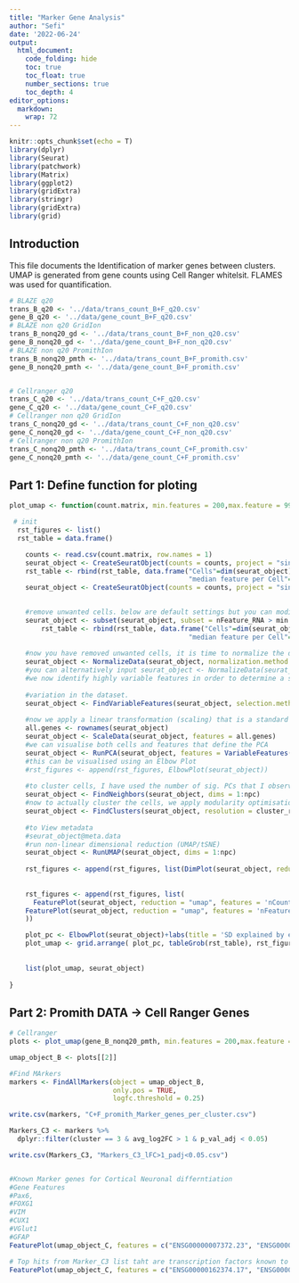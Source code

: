 ```yaml
---
title: "Marker Gene Analysis"
author: "Sefi"
date: '2022-06-24'
output:
  html_document:
    code_folding: hide
    toc: true
    toc_float: true
    number_sections: true
    toc_depth: 4
editor_options: 
  markdown: 
    wrap: 72
---
```


```r
knitr::opts_chunk$set(echo = T)
library(dplyr)
library(Seurat)
library(patchwork)
library(Matrix)
library(ggplot2)
library(gridExtra)
library(stringr)
library(gridExtra)
library(grid)
```

## Introduction

This file documents the Identification of marker genes between clusters.
UMAP is generated from gene counts using Cell Ranger whitelsit. FLAMES
was used for quantification.

```r
# BLAZE q20
trans_B_q20 <- '../data/trans_count_B+F_q20.csv'
gene_B_q20 <- '../data/gene_count_B+F_q20.csv'
# BLAZE non q20 GridIon
trans_B_nonq20_gd <- '../data/trans_count_B+F_non_q20.csv'
gene_B_nonq20_gd <- '../data/gene_count_B+F_non_q20.csv'
# BLAZE non q20 PromithIon
trans_B_nonq20_pmth <- '../data/trans_count_B+F_promith.csv'
gene_B_nonq20_pmth <- '../data/gene_count_B+F_promith.csv'


# Cellranger q20
trans_C_q20 <- '../data/trans_count_C+F_q20.csv'
gene_C_q20 <- '../data/gene_count_C+F_q20.csv'
# Cellranger non q20 GridIon
trans_C_nonq20_gd <- '../data/trans_count_C+F_non_q20.csv'
gene_C_nonq20_gd <- '../data/gene_count_C+F_non_q20.csv'
# Cellranger non q20 PromithIon
trans_C_nonq20_pmth <- '../data/trans_count_C+F_promith.csv'
gene_C_nonq20_pmth <- '../data/gene_count_C+F_promith.csv'
```

## Part 1: Define function for ploting

```r
plot_umap <- function(count.matrix, min.features = 200,max.feature = 999999999, npc = 5, cluster_res = 0.7, fig_name = ''){

 # init 
  rst_figures <- list()
  rst_table = data.frame()

    counts <- read.csv(count.matrix, row.names = 1)
    seurat_object <- CreateSeuratObject(counts = counts, project = "singlecell", min.cells = 3,min.features=1)
    rst_table <- rbind(rst_table, data.frame("Cells"=dim(seurat_object)[2],
                                             "median feature per Cell"=median(seurat_object$nFeature_RNA), "Meadian reads per feature"= median(seurat_object$nCount_RNA), row.names = paste0('min features > 0'),check.names = FALSE))
    seurat_object <- CreateSeuratObject(counts = counts, project = "singlecell", min.cells = 3, min.features = min.features)

    
    #remove unwanted cells. below are default settings but you can modify these
    seurat_object <- subset(seurat_object, subset = nFeature_RNA > min.features & nFeature_RNA < max.feature) 
        rst_table <- rbind(rst_table, data.frame("Cells"=dim(seurat_object)[2],
                                             "median feature per Cell"=median(seurat_object$nFeature_RNA), "Meadian reads per feature"= median(seurat_object$nCount_RNA), row.names = paste0('min features > ', min.features),check.names = FALSE))
    
    #now you have removed unwanted cells, it is time to normalize the data. By default, Seurat employs a global-scaling normalization method "LogNormalize" that normalizes the feature expression measurements for each cell by the total expression, multiplies this by a scale factor (10,000 by default), and log-transforms the result.
    seurat_object <- NormalizeData(seurat_object, normalization.method = "LogNormalize", scale.factor = 10000)
    #you can alternatively input seurat_object <- NormalizeData(seurat_object) instead of above.
    #we now identify highly variable features in order to determine a subset of features that exhibit high cell-to-cell 
    
    #variation in the dataset.
    seurat_object <- FindVariableFeatures(seurat_object, selection.method = "vst", nfeatures = 2000)
    
    #now we apply a linear transformation (scaling) that is a standard pre-processing step prior to dimensional reduction techniques like PCA
    all.genes <- rownames(seurat_object)
    seurat_object <- ScaleData(seurat_object, features = all.genes)
    #we can visualise both cells and features that define the PCA
    seurat_object <- RunPCA(seurat_object, features = VariableFeatures(object = seurat_object))
    #this can be visualised using an Elbow Plot
    #rst_figures <- append(rst_figures, ElbowPlot(seurat_object))
    
    #to cluster cells, I have used the number of sig. PCs that I observed in the above plots. The findneighbors function is for constuction of a KNN graph based on euclidean distance in PCA space and refines edge weights between any two cells based on the shared overlap in their local neighborhoods (jaccard similarity). It uses the input of previously defined dimensionality of the dataset.
    seurat_object <- FindNeighbors(seurat_object, dims = 1:npc)
    #now to actually cluster the cells, we apply modularity optimisation techniques (default is Louvain algorithm). The findclusters function contains a resolution parameter which sets the granularity of downstream clustering. Settings are recommended between 0.4-1.2, but may need to be increased for larger datasets.
    seurat_object <- FindClusters(seurat_object, resolution = cluster_res)
    
    #to View metadata
    #seurat_object@meta.data
    #run non-linear dimensional reduction (UMAP/tSNE)
    seurat_object <- RunUMAP(seurat_object, dims = 1:npc)
    
    rst_figures <- append(rst_figures, list(DimPlot(seurat_object, reduction = "umap") + labs(color = "cluster \n(from PCA)", title = '') + theme(text = element_text(size = 10))  )) 
    
    
    rst_figures <- append(rst_figures, list(
      FeaturePlot(seurat_object, reduction = "umap", features = 'nCount_RNA')+labs(color = "UMI count",title = '')+ theme(text = element_text(size = 10)),
    FeaturePlot(seurat_object, reduction = "umap", features = 'nFeature_RNA')+labs(color = str_wrap("Feature count (isoform/gene)",15),title = '') + theme(text = element_text(size = 10))
    ))

    plot_pc <- ElbowPlot(seurat_object)+labs(title = 'SD explained by each PC') + theme(text = element_text(size = 10))
    plot_umap <- grid.arrange( plot_pc, tableGrob(rst_table), rst_figures[[1]], rst_figures[[2]], rst_figures[[3]], ncol=2, top=textGrob(fig_name))
    
    
    list(plot_umap, seurat_object)
    
}
```

## Part 2: Promith DATA -\> Cell Ranger Genes

```r

# Cellranger
plots <- plot_umap(gene_B_nonq20_pmth, min.features = 200,max.feature = 999999999, npc = 5, cluster_res = 0.7,fig_name = 'BLAZE+FLAME (Gene Counts, promith)')

umap_object_B <- plots[[2]]

#Find MArkers 
markers <- FindAllMarkers(object = umap_object_B, 
                          only.pos = TRUE,
                          logfc.threshold = 0.25)

write.csv(markers, "C+F_promith_Marker_genes_per_cluster.csv")

Markers_C3 <- markers %>%
  dplyr::filter(cluster == 3 & avg_log2FC > 1 & p_val_adj < 0.05)

write.csv(Markers_C3, "Markers_C3_lFC>1_padj<0.05.csv")


#Known Marker genes for Cortical Neuronal differntiation 
#Gene Features 
#Pax6, 
#FOXG1
#VIM
#CUX1
#VGlut1
#GFAP
FeaturePlot(umap_object_C, features = c("ENSG00000007372.23", "ENSG00000176165.10", "ENSG00000026025.16", "ENSG00000257923.11", "ENSG00000104888.10", "ENSG00000131095.13","ENSG00000124785.9"))

# Top hits from Marker_C3 list taht are transcription factors known to be upregualted in differentiating cells. 
FeaturePlot(umap_object_C, features = c("ENSG00000162374.17", "ENSG00000124785.9", "ENSG00000171786.6", "ENSG00000148123.15"))
```
